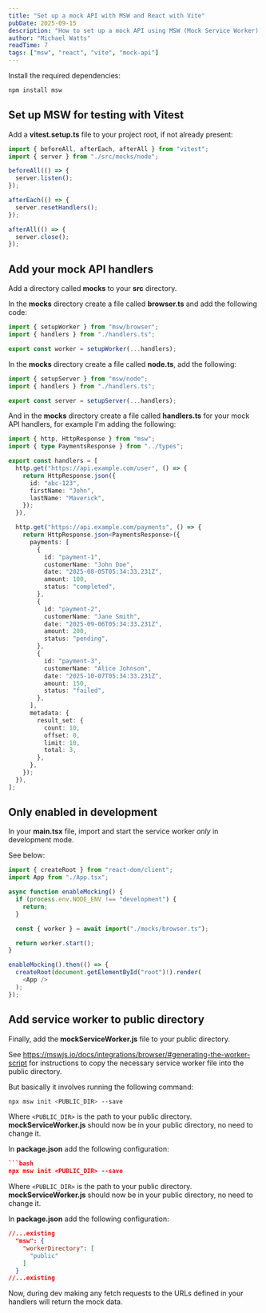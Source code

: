 ```yaml
---
title: "Set up a mock API with MSW and React with Vite"
pubDate: 2025-09-15
description: "How to set up a mock API using MSW (Mock Service Worker) in a React application bootstrapped with Vite in your browser and testing environment."
author: "Michael Watts"
readTime: 7
tags: ["msw", "react", "vite", "mock-api"]
---
```


Install the required dependencies:

```bash
npm install msw
```

## Set up MSW for testing with Vitest

Add a **vitest.setup.ts** file to your project root, if not already present:

```typescript
import { beforeAll, afterEach, afterAll } from "vitest";
import { server } from "./src/mocks/node";

beforeAll(() => {
  server.listen();
});

afterEach(() => {
  server.resetHandlers();
});

afterAll(() => {
  server.close();
});
```

## Add your mock API handlers

Add a directory called **mocks** to your **src** directory.

In the **mocks** directory create a file called **browser.ts** and add the following code:
```typescript
import { setupWorker } from "msw/browser";
import { handlers } from "./handlers.ts";

export const worker = setupWorker(...handlers);
```


In the **mocks** directory create a file called **node.ts**, add the following:
```typescript
import { setupServer } from "msw/node";
import { handlers } from "./handlers.ts";

export const server = setupServer(...handlers);
```

And in the **mocks** directory create a file called **handlers.ts** for your mock API handlers, for example I'm adding the following:

```typescript
import { http, HttpResponse } from "msw";
import { type PaymentsResponse } from "../types";

export const handlers = [
  http.get("https://api.example.com/user", () => {
    return HttpResponse.json({
      id: "abc-123",
      firstName: "John",
      lastName: "Maverick",
    });
  }),

  http.get("https://api.example.com/payments", () => {
    return HttpResponse.json<PaymentsResponse>({
      payments: [
        {
          id: "payment-1",
          customerName: "John Doe",
          date: "2025-08-05T05:34:33.231Z",
          amount: 100,
          status: "completed",
        },
        {
          id: "payment-2",
          customerName: "Jane Smith",
          date: "2025-09-06T05:34:33.231Z",
          amount: 200,
          status: "pending",
        },
        {
          id: "payment-3",
          customerName: "Alice Johnson",
          date: "2025-10-07T05:34:33.231Z",
          amount: 150,
          status: "failed",
        },
      ],
      metadata: {
        result_set: {
          count: 10,
          offset: 0,
          limit: 10,
          total: 3,
        },
      },
    });
  }),
];
```

## Only enabled in development

In your **main.tsx** file, import and start the service worker _only_ in development mode.

See below:

```typescript
import { createRoot } from "react-dom/client";
import App from "./App.tsx";

async function enableMocking() {
  if (process.env.NODE_ENV !== "development") {
    return;
  }

  const { worker } = await import("./mocks/browser.ts");

  return worker.start();
}

enableMocking().then(() => {
  createRoot(document.getElementById("root")!).render(
    <App />
  );
});
```

## Add service worker to public directory

Finally, add the **mockServiceWorker.js** file to your public directory.

See https://mswjs.io/docs/integrations/browser/#generating-the-worker-script for instructions to copy the necessary service worker file into the public directory.

But basically it involves running the following command:

```bash
npx msw init <PUBLIC_DIR> --save
```

Where `<PUBLIC_DIR>` is the path to your public directory.
**mockServiceWorker.js** should now be in your public directory, no need to change it.

In **package.json** add the following configuration:

```json
```bash
npx msw init <PUBLIC_DIR> --save
```

Where `<PUBLIC_DIR>` is the path to your public directory.
**mockServiceWorker.js** should now be in your public directory, no need to change it.

In **package.json** add the following configuration:

```json
//...existing
  "msw": {
    "workerDirectory": [
      "public"
    ]
  }
//...existing
```

Now, during dev making any fetch requests to the URLs defined in your handlers will return the mock data.
